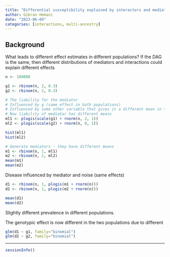 ```yaml
---
title: "Differential susceptibility explained by interactors and mediators with different distributions"
author: Gibran Hemani
date: "2023-06-09"
categories: [interactions, multi-ancestry]
---
```


## Background

What leads to different effect estimates in different populations? If the DAG is the same, then different distributions of mediators and interactions could explain different effects

```r
n <- 100000

g1 <- rbinom(n, 2, 0.3)
g2 <- rbinom(n, 2, 0.3)

# The liability for the mediator 
# Influenced by g (same effect in both populations)
# Influenced by some other variable that gives it a different mean in the two populations
# Now liability of mediator has different means
ml1 <- plogis(scale(g1) + rnorm(n, 2, 1))
ml2 <- plogis(scale(g2) + rnorm(n, 0, 1))

hist(ml1)
hist(ml2)
```

```r
# Generate mediators - they have different means
m1 <- rbinom(n, 1, ml1)
m2 <- rbinom(n, 1, ml2)
mean(m1)
mean(m2)
```

Disease influenced by mediator and noise (same effects)

```r
d1 <- rbinom(n, 1, plogis(m1 + rnorm(n)))
d2 <- rbinom(n, 1, plogis(m2 + rnorm(n)))

mean(d1)
mean(d2)
```

Slightly different prevalence in different populations. 

The genotypic effect is now different in the two populations due to different

```r
glm(d1 ~ g1, family="binomial")
glm(d2 ~ g2, family="binomial")
```



---

```r
sessionInfo()
```
